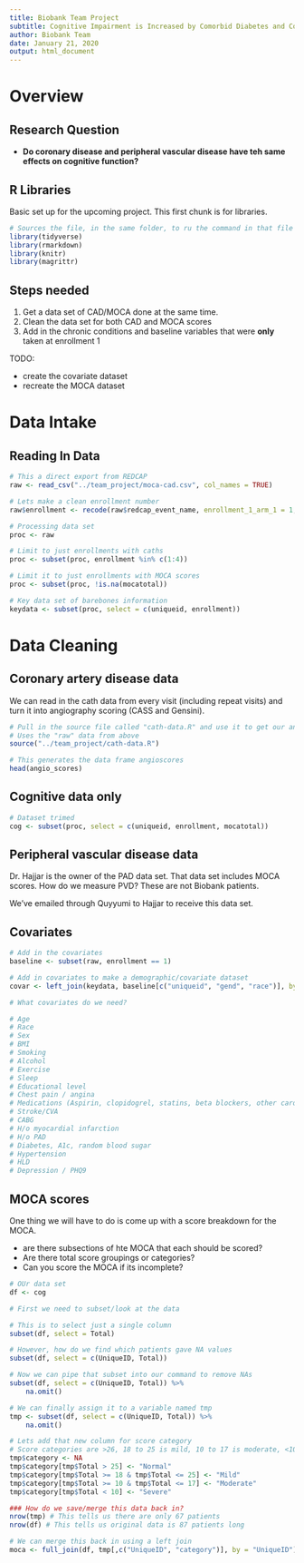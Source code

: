 ---
title: Biobank Team Project
subtitle: Cognitive Impairment is Increased by Comorbid Diabetes and Coronary Artery Disease
author: Biobank Team
date: January 21, 2020
output: html_document
---

# Overview

## Research Question

- __Do coronary disease and peripheral vascular disease have teh same effects on cognitive function?__

## R Libraries 

Basic set up for the upcoming project. This first chunk is for libraries.

```{r, basic set up}
# Sources the file, in the same folder, to ru the command in that file
library(tidyverse)
library(rmarkdown)
library(knitr)
library(magrittr)
```

## Steps needed

1. Get a data set of CAD/MOCA done at the same time.
2. Clean the data set for both CAD and MOCA scores
3. Add in the chronic conditions and baseline variables that were __only__ taken at enrollment 1

TODO:

- create the covariate dataset
- recreate the MOCA dataset

# Data Intake


## Reading In Data

```{r}
# This a direct export from REDCAP
raw <- read_csv("../team_project/moca-cad.csv", col_names = TRUE)

# Lets make a clean enrollment number
raw$enrollment <- recode(raw$redcap_event_name, enrollment_1_arm_1 = 1, enrollment_2_arm_1 = 2, enrollment_3_arm_1 = 3, enrollment_4_arm_1 = 4)

# Processing data set
proc <- raw

# Limit to just enrollments with caths
proc <- subset(proc, enrollment %in% c(1:4))

# Limit it to just enrollments with MOCA scores
proc <- subset(proc, !is.na(mocatotal))

# Key data set of barebones information
keydata <- subset(proc, select = c(uniqueid, enrollment))
```

# Data Cleaning

## Coronary artery disease data

We can read in the cath data from every visit (including repeat visits) and turn it into angiography scoring (CASS and Gensini).

```{r}
# Pull in the source file called "cath-data.R" and use it to get our angiogram scores
# Uses the "raw" data from above
source("../team_project/cath-data.R")

# This generates the data frame angioscores
head(angio_scores)
```

## Cognitive data only

```{r}
# Dataset trimed
cog <- subset(proc, select = c(uniqueid, enrollment, mocatotal))

```


## Peripheral vascular disease data

Dr. Hajjar is the owner of the PAD data set. That data set includes MOCA scores. How do we measure PVD? These are not Biobank patients.

We've emailed through Quyyumi to Hajjar to receive this data set.

## Covariates

```{r}
# Add in the covariates
baseline <- subset(raw, enrollment == 1)

# Add in covariates to make a demographic/covariate dataset
covar <- left_join(keydata, baseline[c("uniqueid", "gend", "race")], by = "uniqueid")

# What covariates do we need?

# Age
# Race
# Sex
# BMI
# Smoking
# Alcohol
# Exercise
# Sleep
# Educational level
# Chest pain / angina
# Medications (Aspirin, clopidogrel, statins, beta blockers, other cardiac meds)
# Stroke/CVA
# CABG
# H/o myocardial infarction
# H/o PAD
# Diabetes, A1c, random blood sugar
# Hypertension
# HLD
# Depression / PHQ9
```

## MOCA scores

One thing we will have to do is come up with a score breakdown for the MOCA.

- are there subsections of hte MOCA that each should be scored?
- Are there total score groupings or categories?
- Can you score the MOCA if its incomplete?

```{r, show how to add a column}
# OUr data set
df <- cog

# First we need to subset/look at the data

# This is to select just a single column
subset(df, select = Total)

# However, how do we find which patients gave NA values
subset(df, select = c(UniqueID, Total))

# Now we can pipe that subset into our command to remove NAs
subset(df, select = c(UniqueID, Total)) %>%
	na.omit()

# We can finally assign it to a variable named tmp
tmp <- subset(df, select = c(UniqueID, Total)) %>%
	na.omit()

# Lets add that new column for score category
# Score categories are >26, 18 to 25 is mild, 10 to 17 is moderate, <10 is severe
tmp$category <- NA
tmp$category[tmp$Total > 25] <- "Normal"
tmp$category[tmp$Total >= 18 & tmp$Total <= 25] <- "Mild"
tmp$category[tmp$Total >= 10 & tmp$Total <= 17] <- "Moderate"
tmp$category[tmp$Total < 10] <- "Severe"

### How do we save/merge this data back in?
nrow(tmp) # This tells us there are only 67 patients
nrow(df) # This tells us original data is 87 patients long

# We can merge this back in using a left join
moca <- full_join(df, tmp[,c("UniqueID", "category")], by = "UniqueID")
```

